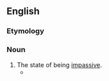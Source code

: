 ==English==

===Etymology===
{{suffix|en|impassive|ity}}

===Noun===
{{en-noun|-|impassivities}}

# The state of being [[impassive]].
#* {{quote-book|1=en|year=1956|year_published=1972|author=Anthony Burgess|authorlink=Anthony Burgess|title=Time for a Tiger|series=The Malayan Trilogy|page=37|passage=[T]hey were baffled by tears in moustached sixth-formers, by walls of '''impassivity''' in the Lower School, by silent conspiracies which nullified the rules.}}